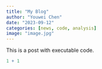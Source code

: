 ```yaml
---
title: "My Blog"
author: "Youwei Chen"
date: "2023-09-12"
categories: [news, code, analysis]
image: "image.jpg"
---
```


This is a post with executable code.

```r
1 + 1
```
